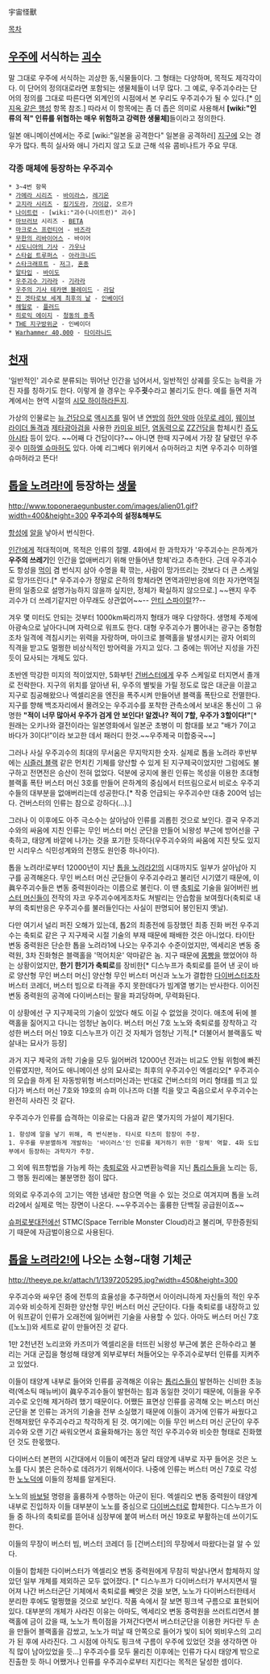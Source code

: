 宇宙怪獸

[[목차]]

== [[우주]]에 서식하는 [[괴수]] ==
말 그대로 우주에 서식하는 괴상한 동,식물들이다. 그 형태는 다양하며, 목적도 제각각이다. 이 단어의 정의대로라면 포함되는 생물체들이 너무 많다. 그 예로, 우주괴수라는 단어의 정의를 그대로 따른다면 외계인의 시점에서 본 우리도 우주괴수가 될 수 있다.[* [[이 지옥 같은 행성]] 항목 참조.] 따라서 이 항목에는 좀 더 좁은 의미로 사용해서 '''[wiki:"인류의 적" 인류를 위협하는 매우 위험하고 강력한 생물체]'''들이라고 정의한다.

일본 애니메이션에서는 주로 [wiki:"일본을 공격한다" 일본을 공격하러] [[지구]]에 오는 경우가 많다. 특히 실사와 애니 가리지 않고 도쿄 근해 석유 콤비나트가 주요 무대.

=== 각종 매체에 등장하는 우주괴수 ===
 * 3~4번 항목
 * [[가메라 시리즈]] - [[바이라스]], [[레기온]]
 * [[고지라 시리즈]] - [[킹기도라]], [[가이강]], 오르가
 * [[나이트런]] - [wiki:"괴수(나이트런)" 괴수]
 * [[마브러브]] 시리즈 - [[BETA]]
 * [[마크로스 프런티어]] - [[바즈라]]
 * [[무한의 리바이어스]] - 바이어
 * [[시도니아의 기사]] - [[가우나]]
 * [[스타쉽 트루퍼스]] - [[아라크니드]]
 * [[스타크래프트]] - [[저그]], [[혼종]]
 * [[알타입]] - [[바이도]]
 * [[우주괴수 기라라]] - [[기라라]]
 * [[우주의 기사 테카맨 블레이드]] - [[라담]]
 * [[진 겟타로보 세계 최후의 날]] - [[인베이더]]
 * [[헤일로]] - [[플러드]]
 * [[히로익 에이지]] - [[청동의 종족]]
 * [[THE 지구방위군]] - 인베이더
 * [[Warhammer 40,000]] - [[타이라니드]] 

== [[천재]] ==
'일반적인' 괴수로 분류되는 뛰어난 인간을 넘어서서, 일반적인 상궤를 웃도는 능력을 가진 자를 칭하기도 한다. 이렇게 쓸 경우는 우주'''굇'''수라고 불리기도 한다. 예를 들면 저격계에서는 현역 시절의 [[시모 하이하]]라든지.

가상의 인물로는 [[뉴 건담]]으로 [[액시즈]]를 밀어 낸 [[연방]]의 [[하얀 악마]] [[아무로 레이]], [[웨이브 라이더 돌격]]과 [[제타광아검]]을 사용한 [[카미유 비단]], [[염동력]]으로 [[ZZ건담]]을 합체시킨 [[쥬도 아시타]] 등이 있다. ~~어째 다 건담이다?~~ 아니면 한때 지구에서 가장 잘 달렸던 우주굇수 [[미하엘 슈마허]]도 있다. 아예 리그베다 위키에서 슈마허라고 치면 우주괴수 미하엘 슈마허라고 뜬다! 

== [[톱을 노려라!]]에 등장하는 [[생물]] ==
http://www.toponeraegunbuster.com/images/alien01.gif?width=400&height=300
'''우주괴수의 설정&해부도'''

[[항성]]에 [[알]]을 낳아서 번식한다.

[[인간]]에게 적대적이며, 목적은 인류의 절멸. 4화에서 한 과학자가 '우주괴수는 은하계가 '''우주의 쓰레기'''인 인간을 없애버리기 위해 만들어낸 항체'라고 추측한다. 근데 우주괴수도 항성을 [[먹이]] 겸 번식지 삼아 수명을 확 깎는, 사람이 망가뜨리는 것보다 더 큰 스케일로 망가뜨린다.[* 우주괴수가 정말로 은하의 항체라면 면역과민반응에 의한 자가면역질환의 일종으로 설명가능하지 않을까 싶지만, 정체가 확실하지 않으므로.] ~~왠지 우주괴수가 더 쓰레기같지만 아무래도 상관없어~~-- [[안티 스파이럴]]??--

겨우 몇 미터도 안되는 것부터 1000km짜리까지 형태가 매우 다양하다. 생명체 주제에 아광속으로 날아다니며 자력으로 워프도 한다. 대형 우주괴수가 뿜어내는 광구는 중형함조차 일격에 격침시키는 위력을 자랑하며, 마이크로 블랙홀을 발생시키는 광자 어뢰의 직격을 받고도 멀쩡한 비상식적인 방어력을 가지고 있다. 그 중에는 뛰어난 지성을 가진 듯이 묘사되는 개체도 있다.

초반엔 막강한 미지의 적이었지만, 5화부턴 [[건버스터]]에게 우주 스케일로 터지면서 졸개로 전락한다. 지구의 위치를 알아낸 뒤, 우주의 별빛을 가릴 정도로 많은 대군을 이끌고 지구로 침공해왔으나 엑셀리온을 엔진을 폭주시켜 만들어낸 블랙홀 폭탄으로 전멸한다. 지구를 향해 백조자리에서 몰려오는 우주괴수를 포착한 관측소에서 보내온 통신이 그 유명한 '''"적이 너무 많아서 우주가 검게 안 보인다! 알겠나? 적이 7할, 우주가 3할이다!"'''[* 원래는 오키나와 결전이라는 일본영화에서 일본군 초병이 미 함대를 보고 "배가 7이고 바다가 3이다!”이라 보고한 데서 패러디 한것.~~우주제국 미합중국~~]

그러나 사실 우주괴수의 최대의 무서움은 무지막지한 숫자. 실제로 톱을 노려라 후반부에는 [[시즐러 블랙]] 같은 먼치킨 기체를 양산할 수 있게 된 지구제국이었지만 그럼에도 불구하고 전면전은 승산이 전혀 없었다. 덕분에 궁지에 몰린 인류는 목성을 이용한 초대형 블랙홀 폭탄 버스터 머신 3호를 만들어 은하계의 중심에서 터뜨림으로서 비로소 우주괴수들의 대부분을 없애버리는데 성공한다.[* 작중 언급되는 우주괴수만 대충 200억 넘는다. 건버스터의 인류는 참으로 강하다(…).] 

그러나 이 이후에도 아주 극소수는 살아남아 인류를 괴롭힌 것으로 보인다. 결국 우주괴수와의 싸움에 지친 인류는 무인 버스터 머신 군단을 만들어 뇌왕성 부근에 방어선을 구축하고, 태양계 바깥에 나가는 것을 포기한 듯하다(우주괴수와의 싸움에 지친 탓도 있지만 시리우스 식민성계와의 전쟁도 원인중 하나이다).

톱을 노려라!로부터 12000년이 지난 [[톱을 노려라2!]]의 시대까지도 일부가 살아남아 지구를 공격해온다. 무인 버스터 머신 군단들이 우주괴수라고 불리던 시기였기 때문에, 이 眞우주괴수들은 변동 중력원이라는 이름으로 불린다. 이 땐 [[축퇴로]] 기술을 잃어버린 [[버스터 머신]]들이 전작의 자코 우주괴수에게조차도 쳐발리는 안습함을 보여줬다(축퇴로 내부의 축퇴반응은 우주괴수를 불러들인다는 사실이 판명되어 봉인된지 옛날). 

다만 여기서 널리 퍼진 오해가 있는데, 톱2의 최종전에 등장했던 최종 진화 버전 우주괴수는 축퇴로 같은 구 지구제국 시절 기술의 부재 때문에 패배한 것은 아니었다. 타이탄 변동 중력원은 단순한 톱을 노려라1에 나오는 우주괴수 수준이었지만, 엑세리온 변동 중력원, 3차 진화형은 블랙홀을 '먹어치운' 악마같은 놈. 지구 때문에 [[몸빵]]을 했었어야 하는 상황이었지만, '''한기 한기가 축퇴로'''를 장비한[* 디스누프가 축퇴로를 뜯어 낸 곳이 바로 양산형 무인 버스터 머신] 양산형 무인 버스터 머신과 노노가 결합한 [[다이버스터]]조차 버스터 코레더, 버스터 빔으로 타격을 주지 못한데다가 빔계열 병기는 반사한다. 이어진 변동 중력원의 공격에 다이버스터는 팔을 파괴당하며, 무력화된다. 

이 상황에선 구 지구제국의 기술이 있었다 해도 이길 수 없었을 것이다. 애초에 뒤에 블랙홀을 짊어지고 다니는 엄청난 놈이다. 버스터 머신 7호 노노와 축퇴로를 장착하고 각성한 버스터 머신 19호 디스누프가 이긴 것 자체가 엄청난 기적.[* 더불어서 블랙홀도 박살내는 묘사가 등장]

과거 지구 제국의 과학 기술을 모두 잃어버려 12000년 전과는 비교도 안될 위험에 빠진 인류였지만,  적어도 애니메이션 상의 묘사로는 최후의 우주괴수인 엑셀리오[* 우주괴수의 모습을 하게 된 자동방위형 버스터머신과는 반대로 건버스터의 머리 형태를 띄고 있다]가 버스터 머신 7호와 19호의 슈퍼 이나즈마 더블 킥을 맞고 죽음으로서 우주괴수는 완전히 사라진 것 같다.

우주괴수가 인류를 습격하는 이유로는 다음과 같은 몇가지의 가설이 제기된다.
 1. 항성에 알을 낳기 위해, 즉 번식본능. 타시로 타츠미 함장이 주장.
 1. 우주를 무분멸하게 개발하는 '바이러스'인 인류를 제거하기 위한 '항체' 역할. 4화 도입부에서 등장하는 과학자가 주장.
그 외에 워프항법을 가능케 하는 [[축퇴로]]와 사고변환능력을 지닌 [[톱리스]]들을 노리는 등, 그 행동 원리에는 불분명한 점이 많다.

의외로 우주괴수의 고기는 역한 냄새만 참으면 먹을 수 있는 것으로 여겨지며 톱을 노려라2에서 실제로 먹는 장면이 나온다. ~~우주괴수는 훌륭한 단백질 공급원이죠~~

[[슈퍼로봇대전]]에선 STMC(Space Terrible Monster Cloud)라고 불리며, 무한증원되기 때문에 자금벌이용으로 사용된다.

== [[톱을 노려라2!]]에 나오는 소형~대형 기체군 ==
http://theeye.pe.kr/attach/1/1397205295.jpg?width=450&height=300

우주괴수와 싸우던 중에 전투의 효율성을 추구하면서 아이러니하게 자신들의 적인 우주괴수와 비슷하게 진화한 양산형 무인 버스터 머신 군단이다. 다들 축퇴로를 내장하고 있어 워프같이 인류가 오래전에 잃어버린 기술을 사용할 수 있다. 아마도 버스터 머신 7호([노노])와 세트로 같이 만들어진 것 같다.

1만 2천년전 노리코와 카즈미가 엑셀리온을 터뜨린 뇌왕성 부근에 붉은 은하수라고 불리는 거대 군집을 형성해 태양계 외부로부터 쳐들어오는 우주괴수로부터 인류를 지켜주고 있었다.

이들이 태양계 내부로 들어와 인류를 공격해온 이유는 [[톱리스]]들이 발현하는 신비한 초능력(엑소틱 매뉴버)이 眞우주괴수들이 발현하는 힘과 동일한 것이기 때문에, 이들을 우주괴수로 오인해 제거하려 했기 때문이다. 어쨌든 표면상 인류를 공격해 오는 버스터 머신 군단을 본 인류는 과거의 기술을 전부 소실했기 때문에 이들이 과거에 인류가 싸웠다고 전해져왔던 우주괴수라고 착각하게 된 것. 여기에는 이들 무인 버스터 머신 군단이 우주괴수와 오랜 기간 싸워오면서 효율화해가는 동안 적인 우주괴수와 비슷한 형태로 진화했던 것도 한몫했다. 

다이버스터 본편의 시간대에서 이들이 예전과 달리 태양계 내부로 자꾸 들어온 것은 노노를 다시 붉은 은하수로 데려가기 위해서이다. 나중에 인류는 버스터 머신 7호로 각성한 [[노노]]덕에 이들의 정체를 알게된다. 

노노의 [[바보털]] 명령을 훌륭하게 수행하는 아군이 된다. 엑셀리오 변동 중력원이 태양계 내부로 진입하자 이들 대부분이 노노를 중심으로 [[다이버스터]]로 합체한다. 디스누프가 이들 중 하나의 축퇴로를 뜯어내 심장부에 붙여 버스터 머신 19호로 부활하는데 쓰이기도 한다.

이들의 무장이 버스터 빔, 버스터 코레더 등 [건버스터]의 무장에서 따왔다는걸 알 수 있다.

이들이 합체한 다이버스터가 엑셀리오 변동 중력원에게 무참히 박살나면서 합체하지 않았던 일부 개체를 제외하곤 모두 없어졌다. [* 디스누프가 다이버스터가 부서지면서 떨어져 나간 버스터군단 기체에서 축퇴로를 빼앗은 것을 보면, 노노가 다이버스터한테서 분리한 후에도 멀쩡했을 것으로 보인다. 작품 속에서 잘 보면 핑크색 구름으로 표현되어 있다. 대부분의 개체가 사라진 이유는 아마도, 엑세리오 변동 중력원을 쓰러트리면서 블랙홀에 금이 갔을 때, 노노가 특이점을 가져간다면서 버스터군단을 이용한 커다란 두 손을 만들어 블랙홀을 감쌌고, 노노가 떠날 때 안쪽으로 들어가 빛이 되어 뫼비우스의 고리가 된 후에 사라진다. 그 시점에 아직도 핑크색 구름이 우주에 있었던 것을 생각하면 아직 많이 남아있었을 듯...] 우주괴수를 모두 물리친 이후에는 인류가 다시 태양계 밖으로 진출한 듯 하니 어쨌거나 인류를 우주괴수로부터 지킨다는 목적은 달성한 셈이다.
